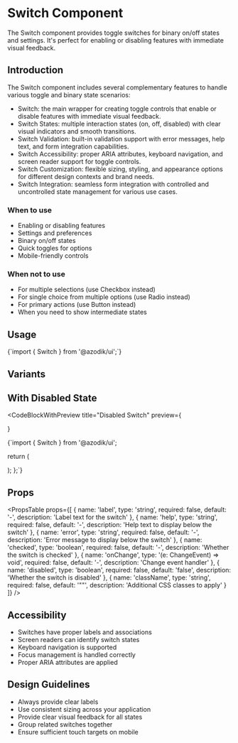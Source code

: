 
# Switch Component

The Switch component provides toggle switches for binary on/off states and settings. It's perfect for enabling or disabling features with immediate visual feedback.

## Introduction

The Switch component includes several complementary features to handle various toggle and binary state scenarios:

- Switch: the main wrapper for creating toggle controls that enable or disable features with immediate visual feedback.
- Switch States: multiple interaction states (on, off, disabled) with clear visual indicators and smooth transitions.
- Switch Validation: built-in validation support with error messages, help text, and form integration capabilities.
- Switch Accessibility: proper ARIA attributes, keyboard navigation, and screen reader support for toggle controls.
- Switch Customization: flexible sizing, styling, and appearance options for different design contexts and brand needs.
- Switch Integration: seamless form integration with controlled and uncontrolled state management for various use cases.

### When to use
- Enabling or disabling features
- Settings and preferences
- Binary on/off states
- Quick toggles for options
- Mobile-friendly controls

### When not to use
- For multiple selections (use Checkbox instead)
- For single choice from multiple options (use Radio instead)
- For primary actions (use Button instead)
- When you need to show intermediate states

## Usage

<CodeBlock language="tsx">
{`import { Switch } from '@azodik/ui';`}
</CodeBlock>

## Variants

<ComponentRenderer componentName="switch" />

## With Disabled State

<CodeBlockWithPreview 
  title="Disabled Switch"
  preview={
    <div className="flex-vertical">
      <Switch id="enabled" label="Enabled switch" />
      <Switch id="disabled" label="Disabled switch" disabled />
      <Switch id="disabled-checked" label="Disabled checked switch" checked disabled />
    </div>
  }
>
{`import { Switch } from '@azodik/ui';

  return (
    <div className="flex-vertical">
      <Switch id="enabled" label="Enabled switch" />
      <Switch id="disabled" label="Disabled switch" disabled />
      <Switch id="disabled-checked" label="Disabled checked switch" checked disabled />
    </div>
  );
};`}
</CodeBlockWithPreview>

## Props

<PropsTable props={[
  {
    name: 'label',
    type: 'string',
    required: false,
    default: '-',
    description: 'Label text for the switch'
  },
  {
    name: 'help',
    type: 'string',
    required: false,
    default: '-',
    description: 'Help text to display below the switch'
  },
  {
    name: 'error',
    type: 'string',
    required: false,
    default: '-',
    description: 'Error message to display below the switch'
  },
  {
    name: 'checked',
    type: 'boolean',
    required: false,
    default: '-',
    description: 'Whether the switch is checked'
  },
  {
    name: 'onChange',
    type: '(e: ChangeEvent<HTMLInputElement>) => void',
    required: false,
    default: '-',
    description: 'Change event handler'
  },
  {
    name: 'disabled',
    type: 'boolean',
    required: false,
    default: 'false',
    description: 'Whether the switch is disabled'
  },
  {
    name: 'className',
    type: 'string',
    required: false,
    default: '""',
    description: 'Additional CSS classes to apply'
  }
]} />

## Accessibility

- Switches have proper labels and associations
- Screen readers can identify switch states
- Keyboard navigation is supported
- Focus management is handled correctly
- Proper ARIA attributes are applied

## Design Guidelines

- Always provide clear labels
- Use consistent sizing across your application
- Provide clear visual feedback for all states
- Group related switches together
- Ensure sufficient touch targets on mobile
